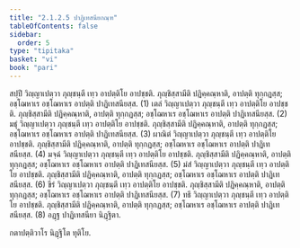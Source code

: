 ```yaml
---
title: "2.1.2.5 ปาฏิเทสนียกณฺฑ"
tableOfContents: false
sidebar:
  order: 5
type: "tipitaka"
basket: "vi"
book: "pari"
---
```



<DynamicBreadcrumb />

<Division number="240" book="pari">

<Paragraph number="982" book="pari">
สปฺปึ วิญฺญาเปตฺวา ภุญฺชนฺตี เทฺว อาปตฺติโย อาปชฺชติ. ภุญฺชิสฺสามีติ ปฏิคฺคณฺหาติ, อาปตฺติ ทุกฺกฏสฺส; อชฺโฌหาเร อชฺโฌหาเร อาปตฺติ ปาฏิเทสนียสฺส. (1)
</Paragraph>

<Paragraph number="983" book="pari">
เตลํ วิญฺญาเปตฺวา ภุญฺชนฺตี เทฺว อาปตฺติโย อาปชฺชติ. ภุญฺชิสฺสามีติ ปฏิคฺคณฺหาติ, อาปตฺติ ทุกฺกฏสฺส; อชฺโฌหาเร อชฺโฌหาเร อาปตฺติ ปาฏิเทสนียสฺส. (2)
</Paragraph>

<Paragraph number="984" book="pari">
มธุํ วิญฺญาเปตฺวา ภุญฺชนฺตี เทฺว อาปตฺติโย อาปชฺชติ. ภุญฺชิสฺสามีติ ปฏิคฺคณฺหาติ, อาปตฺติ ทุกฺกฏสฺส; อชฺโฌหาเร อชฺโฌหาเร อาปตฺติ ปาฏิเทสนียสฺส. (3)
</Paragraph>

<Paragraph number="985" book="pari">
ผาณิตํ วิญฺญาเปตฺวา ภุญฺชนฺตี เทฺว อาปตฺติโย อาปชฺชติ. ภุญฺชิสฺสามีติ ปฏิคฺคณฺหาติ, อาปตฺติ ทุกฺกฏสฺส; อชฺโฌหาเร อชฺโฌหาเร อาปตฺติ ปาฏิเทสนียสฺส. (4)
</Paragraph>

<Paragraph number="986" book="pari">
มจฺฉํ วิญฺญาเปตฺวา ภุญฺชนฺตี เทฺว อาปตฺติโย อาปชฺชติ. ภุญฺชิสฺสามีติ ปฏิคฺคณฺหาติ, อาปตฺติ ทุกฺกฏสฺส; อชฺโฌหาเร อชฺโฌหาเร อาปตฺติ ปาฏิเทสนียสฺส. (5)
</Paragraph>

<Paragraph number="987" book="pari">
มํสํ วิญฺญาเปตฺวา ภุญฺชนฺตี เทฺว อาปตฺติโย อาปชฺชติ. ภุญฺชิสฺสามีติ ปฏิคฺคณฺหาติ, อาปตฺติ ทุกฺกฏสฺส; อชฺโฌหาเร อชฺโฌหาเร อาปตฺติ ปาฏิเทสนียสฺส. (6)
</Paragraph>

<Paragraph number="988" book="pari">
ขีรํ วิญฺญาเปตฺวา ภุญฺชนฺตี เทฺว อาปตฺติโย อาปชฺชติ. ภุญฺชิสฺสามีติ ปฏิคฺคณฺหาติ, อาปตฺติ ทุกฺกฏสฺส; อชฺโฌหาเร อชฺโฌหาเร อาปตฺติ ปาฏิเทสนียสฺส. (7)
</Paragraph>

<Paragraph number="989" book="pari">
ทธึ วิญฺญาเปตฺวา ภุญฺชนฺตี เทฺว อาปตฺติโย อาปชฺชติ. ภุญฺชิสฺสามีติ ปฏิคฺคณฺหาติ, อาปตฺติ ทุกฺกฏสฺส; อชฺโฌหาเร อชฺโฌหาเร อาปตฺติ ปาฏิเทสนียสฺส. (8)

</Paragraph>
</Division>

<Paragraph number="990" type="center" book="pari">
อฏฺฐ ปาฏิเทสนียา นิฏฺฐิตา.

  
กตาปตฺติวาโร นิฏฺฐิโต ทุติโย.
</Paragraph>